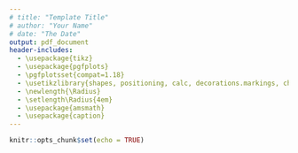 ```yaml
---
# title: "Template Title"
# author: "Your Name"
# date: "The Date"
output: pdf_document
header-includes: 
  - \usepackage{tikz}
  - \usepackage{pgfplots}
  - \pgfplotsset{compat=1.18}
  - \usetikzlibrary{shapes, positioning, calc, decorations.markings, chains, scopes}
  - \newlength{\Radius}
  - \setlength\Radius{4em}
  - \usepackage{amsmath}
  - \usepackage{caption}
---
```


```r
knitr::opts_chunk$set(echo = TRUE)
```


\begin{figure}
\centering
\caption*{Decomposition.}
\begin{tikzpicture}[
    auto, > = latex, align=center,
  	latent/.style = {circle, draw, thick, inner sep = 2pt, minimum width = \Radius},
  	manifest/.style = {rectangle, draw, thick, inner sep = 0pt, minimum size = \Radius/2},
  	intercept/.style = {regular polygon,regular polygon sides = 3, draw, thick, inner sep = 0pt, minimum size = \Radius},
  	mean/.style = {regular polygon, regular polygon sides = 3, draw, thick, inner sep = 0pt, minimum size = 8mm},
  	path/.style = {arrows = ->, thick, > = {stealth[]}},
  	error/.style = {circle, draw = none, fill = none, thick, inner sep = 0pt, minimum size = 5mm},
  	var/.style = {<->, thick, > = {stealth[]}, bend right = 270, looseness = 2},
  	cov/.style = {<->, thick, > = {stealth[]}, bend right = 30},
  	% style to add a circle in the middle of a path
    random/.style = {postaction = {decorate, decoration = {markings, mark = at position .5 with {\draw[fill = black] circle[radius = 2pt];}}}},
  	]

    % draw decomposition
    \node [manifest] (y1t) {$y_{1,t}$};
    \node [latent]   (y1wt)    [above = 2.5em of y1t]  {$y_{1,t}^w$};
    \node [latent]   (mu_y1)   [below = 2.5em of y1t]  {$\mu_{y_1,t}$};

    % draw nodes
    \foreach \i [remember = \i as \lasti (initially 1)] in {2, ..., 2}
    \node [manifest] (y\i t) [right = 2.5em of y\lasti t] {$y_{\i,t}$};

    \foreach \i [remember = \i as \lasti (initially 1)] in {2, ..., 2}
    \node [latent] (y\i wt) [above = 2.5em of y\i t] {$y_{\i,t}^w$};

    \foreach \i [remember = \i as \lasti (initially 1)] in {2, ...,2}
    \node [latent] (mu_y\i) [below = 2.5em of y\i t] {$\mu_{y_{\i,t}}$};

    % draw paths
    \foreach \i [remember = \i as \lasti (initially 1)] in {1, ...,2}
    \draw [path] (y\i wt) to node [] {} (y\i t);

    \foreach \i [remember = \i as \lasti (initially 1)] in {1, ...,2}
    \draw [path] (mu_y\i) to node [] {} (y\i t);
    
\end{tikzpicture}

\end{figure}
